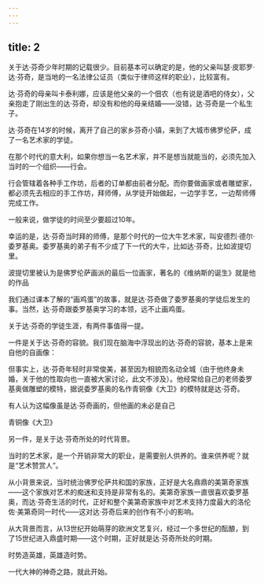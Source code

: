 ```yaml
---
---
---
```

title: 2
---



关于达·芬奇少年时期的记载很少。目前基本可以确定的是，他的父亲叫瑟·皮耶罗·达·芬奇，是当地的一名法律公证员（类似于律师这样的职业），比较富有。

达·芬奇的母亲叫卡泰利娜，应该是他父亲的一个佃农（也有说是酒吧的侍女），父亲抱走了刚出生的达·芬奇，却没有和他的母亲结婚——没错，达·芬奇是一个私生子。

达·芬奇在14岁的时候，离开了自己的家乡芬奇小镇，来到了大城市佛罗伦萨，成了一名艺术家的学徒。

在那个时代的意大利，如果你想当一名艺术家，并不是想当就能当的，必须先加入当时的一个组织——行会。

行会管辖着各种手工作坊，后者的订单都由前者分配。而你要做画家或者雕塑家，都必须先去相应的手工作坊，拜师傅，从学徒开始做起，一边学手艺，一边帮师傅完成工作。

一般来说，做学徒的时间至少要超过10年。

幸运的是，达·芬奇当时拜的师傅，是那个时代的一位大牛艺术家，叫安德烈·德尔·委罗基奥。委罗基奥的弟子有不少成了下一代的大牛，比如达·芬奇，比如波提切里。

波提切里被认为是佛罗伦萨画派的最后一位画家，著名的《维纳斯的诞生》就是他的作品



我们通过课本了解的“画鸡蛋”的故事，就是达·芬奇做了委罗基奥的学徒后发生的事。当然，达·芬奇跟委罗基奥学习的本领，远不止画鸡蛋。

关于达·芬奇的学徒生涯，有两件事值得一提。

一件是关于达·芬奇的容貌。我们现在脑海中浮现出的达·芬奇的容貌，基本上是来自他的自画像：

但事实上，达·芬奇年轻时非常俊美，甚至因为相貌而名动全城（由于他终身未婚，关于他的性取向也一直被大家讨论，此文不涉及）。他经常给自己的老师委罗基奥做雕塑的模特，据说委罗基奥的名作青铜像《大卫》的模特就是达·芬奇。

有人认为这幅像虽是达·芬奇画的，但他画的未必是自己



青铜像《大卫》



另一件，是关于达·芬奇所处的时代背景。

当时的艺术家，是一个开销非常大的职业，是需要别人供养的。谁来供养呢？就是“艺术赞赏人”。

从小背景来说，当时统治佛罗伦萨共和国的家族，正好是大名鼎鼎的美第奇家族——这个家族对艺术的痴迷和支持是非常有名的。美第奇家族一直很喜欢委罗基奥，而达·芬奇生活的时代，正好和整个美第奇家族中对艺术支持力度最大的洛伦佐·美第奇同一时代——这对达·芬奇后来的创作有不小的影响。

从大背景而言，从13世纪开始萌芽的欧洲文艺复兴，经过一个多世纪的酝酿，到了15世纪进入鼎盛时期——这个时期，正好就是达·芬奇所处的时期。

时势造英雄，英雄造时势。

一代大神的神奇之路，就此开始。